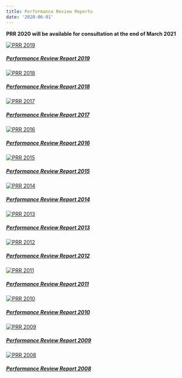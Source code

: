 ```yaml
---
title: Performance Review Reports
date: '2020-06-01'
---
```


<strong><p class="text-danger">PRR 2020 will be available for consultation at the end of March 2021</p></strong>
 
<div class="container">
<div class="row">
<div class="card-deck">

<div class="card"><a href="https://www.eurocontrol.int/publication/performance-review-report-prr-2019" target="_blank">
  <img class="card-img-top" src="/images/prc/prr2019.png" alt="PRR 2019">
  <div class="card-body"><h5 class="card-title">Performance Review Report 2019</h5></a>
  </div>
</div>

<div class="card"><a href="https://www.eurocontrol.int/publication/performance-review-report-prr-2018" target="_blank">
  <img class="card-img-top" src="/images/prc/prr2018.png" alt="PRR 2018">
  <div class="card-body"><h5 class="card-title">Performance Review Report 2018</h5></a>
  </div>
</div>

<div class="card"><a href="https://www.eurocontrol.int/publication/performance-review-report-prr-2017" target="_blank">
  <img class="card-img-top" src="/images/prc/prr2017.png" alt="PRR 2017">
  <div class="card-body"><h5 class="card-title">Performance Review Report 2017</h5></a>
  </div>
</div>

<div class="card"><a href="https://www.eurocontrol.int/publication/performance-review-report-prr-2016" target="_blank">
  <img class="card-img-top" src="/images/prc/prr2016.png" alt="PRR 2016">
  <div class="card-body"><h5 class="card-title">Performance Review Report 2016</h5></a>
  </div>
</div>

<div class="card"><a href="https://www.eurocontrol.int/publication/performance-review-report-prr-2015" target="_blank">
  <img class="card-img-top" src="/images/prc/prr2015.png" alt="PRR 2015">
  <div class="card-body"><h5 class="card-title">Performance Review Report 2015</h5></a>
  </div>
</div>

<div class="card"><a href="https://www.eurocontrol.int/publication/performance-review-report-prr-2014" target="_blank">
  <img class="card-img-top" src="/images/prc/prr2014.png" alt="PRR 2014">
  <div class="card-body"><h5 class="card-title">Performance Review Report 2014</h5></a>
  </div>
</div>

</div>
</div>
</div>

<!-- Second row -->

<div class="container">
<div class="row">
<div class="card-deck">

<div class="card"><a href="https://www.eurocontrol.int/publication/performance-review-report-prr-2013" target="_blank">
  <img class="card-img-top" src="/images/prc/prr2013.png" alt="PRR 2013">
  <div class="card-body"><h5 class="card-title">Performance Review Report 2013</h5></a>
  </div>
</div>

<div class="card"><a href="https://www.eurocontrol.int/publication/performance-review-report-prr-2012" target="_blank">
  <img class="card-img-top" src="/images/prc/prr2012.png" alt="PRR 2012">
  <div class="card-body"><h5 class="card-title">Performance Review Report 2012</h5></a>
  </div>
</div>

<div class="card"><a href="https://www.eurocontrol.int/publication/performance-review-report-prr-2011" target="_blank">
  <img class="card-img-top" src="/images/prc/prr2011.png" alt="PRR 2011">
  <div class="card-body"><h5 class="card-title">Performance Review Report 2011</h5></a>
  </div>
</div>

<div class="card"><a href="https://www.eurocontrol.int/publication/performance-review-report-prr-2010" target="_blank">
  <img class="card-img-top" src="/images/prc/prr2010.png" alt="PRR 2010">
  <div class="card-body"><h5 class="card-title">Performance Review Report 2010</h5></a>
  </div>
</div>

<div class="card"><a href="https://www.eurocontrol.int/publication/performance-review-report-prr-2009" target="_blank">
  <img class="card-img-top" src="/images/prc/prr2009.png" alt="PRR 2009">
  <div class="card-body"><h5 class="card-title">Performance Review Report 2009</h5></a>
  </div>
</div>

<div class="card"><a href="https://www.eurocontrol.int/publication/performance-review-report-prr-2008" target="_blank">
  <img class="card-img-top" src="/images/prc/prr2008.png" alt="PRR 2008">
  <div class="card-body"><h5 class="card-title">Performance Review Report 2008</h5></a>
  </div>
</div>

</div>
</div>
</div>